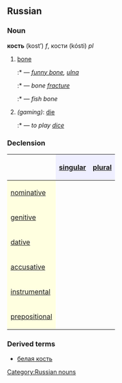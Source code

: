 ==Russian==
[[Category:Russian nouns]]
===Noun===
'''кость''' (kost’) ''f'', кости (kósti) ''pl''

#[[bone]]
#:*{{RUchar|[[локтевой|локтева́я]] кость}} — ''[[funny bone]], [[ulna]]''
#:*{{RUchar|[[перелом|перело́м]] ко́сти}} — ''bone [[fracture]]''
#:*{{RUchar|[[рыбий|ры́бья]] кость}} — ''fish bone''
#''(gaming)'': [[die]]
#:*{{RUchar|[[играть|игра́ть]] [[в]] ко́сти}} — ''to play [[dice]]''

===Declension===
{| border="1" cellpadding="4" cellspacing="0"
!
! style="background-color: #EFEFFF" align="center"|[[singular]]
! style="background-color: #EFEFFF" align="center"|[[plural]]
|-
! style="background-color: #FFFFE0" align="left"|[[nominative case|nominative]]
| align="center"|{{RUchar|кость}}
| align="center"|{{RUchar|ко́сти}}
|-
! style="background-color: #FFFFE0" align="left"|[[genitive case|genitive]]
| align="center"|{{RUchar|ко́сти}}
| align="center"|{{RUchar|косте́й}}
|-
! style="background-color: #FFFFE0" align="left"|[[dative case|dative]]
| align="center"|{{RUchar|ко́сти}}
| align="center"|{{RUchar|костя́м}}
|-
! style="background-color: #FFFFE0" align="left"|[[accusative case|accusative]]
| align="center"|{{RUchar|ко́сть}}
| align="center"|{{RUchar|ко́сти}}
|-
! style="background-color: #FFFFE0" align="left"|[[instrumental case|instrumental]]
| align="center"|{{RUchar|ко́стью}}
| align="center"|{{RUchar|костьми́}}
|-
! style="background-color: #FFFFE0" align="left"|[[prepositional case|prepositional]]
| align="center"|{{RUchar|о ко́сти}}
| align="center"|{{RUchar|о костя́х}}
|}

===Derived terms===
*[[белая кость]]